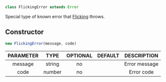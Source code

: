 


```ts
class FlickingError extends Error
```
Special type of known error that [Flicking](Flicking) throws.



## Constructor
```ts
new FlickingError(message, code)
```
|PARAMETER|TYPE|OPTIONAL|DEFAULT|DESCRIPTION|
|:---:|:---:|:---:|:---:|:---:|
|message|string|no||Error message|
|code|number|no||Error code|





